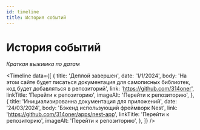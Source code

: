 ```yaml
---
id: timeline
title: История событий
---
```


# История событий

_Краткая выжимка по датам_


<Timeline
  data={[
    {
      title: 'Деплой завершен',
      date: '1/1/2024',
      body: 'На этом сайте будет писаться документация для самописных библиотек, код будет добавляться в репозиторий',
      link: 'https://github.com/314oner',
      linkTitle: 'Перейти к репозиторию',
      imageAlt: 'Перейти к репозиторию',
    },
    {
      title: 'Инициализированна документация для приложений',
      date: '24/03/2024',
      body: 'Бэкенд использующий фреймворк Nest',
      link: 'https://github.com/314oner/apps/nest-app',
      linkTitle: 'Перейти к репозиторию',
      imageAlt: 'Перейти к репозиторию',
    },
  ]}
/>

